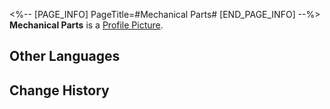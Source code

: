 <%-- [PAGE_INFO]
PageTitle=#Mechanical Parts#
[END_PAGE_INFO] --%>
{{Item Infobox
|id          = 140119
|image       = Item Mechanical Parts.png
|type        = Mission Item
|invCategory = Missions
|rarity      = 3
|effect      = 
|description = Common mechanical parts used everywhere.
}}
{{Description|''"The prospectors say this is the specialty of corners and gaps. It kinda makes sense..."''}}
'''Mechanical Parts''' is a [[Profile Picture]].

==Other Languages==
{{Other Languages
|en   = Mechanical Parts
|zhs  = 机械零件
|zht  = 機械零件
|ja   = 機械のパーツ
|ko   = 기계 부속품
|es   = Componentes mecánicos
|fr   = Pièces mécaniques
|ru   = Механическая деталь
|th   = ชิ้นส่วนเครื่องจักร
|vi   = Linh Kiện Máy Móc
|de   = Mechanische Teile
|id   = Suku Cadang Mekanik
|pt   = Peças Mecânicas
}}

==Change History==
{{Change History|1.0}}